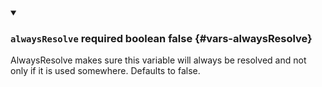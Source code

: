 
<details className="config-field" data-expandable="false" open>
<summary>

### `alwaysResolve` <span className="config-field-required" data-required="false">required</span> <span className="config-field-type">boolean</span> <span className="config-field-default">false</span> <span className="config-field-enum"></span> {#vars-alwaysResolve}

AlwaysResolve makes sure this variable will always be resolved and not only if it is used somewhere. Defaults to false.

</summary>



</details>
